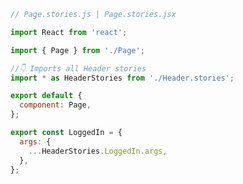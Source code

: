 ```js
// Page.stories.js | Page.stories.jsx

import React from 'react';

import { Page } from './Page';

//👇 Imports all Header stories
import * as HeaderStories from './Header.stories';

export default {
  component: Page,
};

export const LoggedIn = {
  args: {
    ...HeaderStories.LoggedIn.args,
  },
};
```

